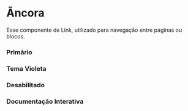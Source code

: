 
<Meta of={Story} />

# Ãncora  

Esse componente de Link, utilizado para navegação entre paginas ou blocos.

### Primário
<Canvas of={Story.Primary}/>


### Tema Violeta
<Canvas of={Story.VioletPrimary} />

### Desabilitado
<Canvas of={Story.Disabled} />

### Documentação Interativa
<Primary />
<Controls />